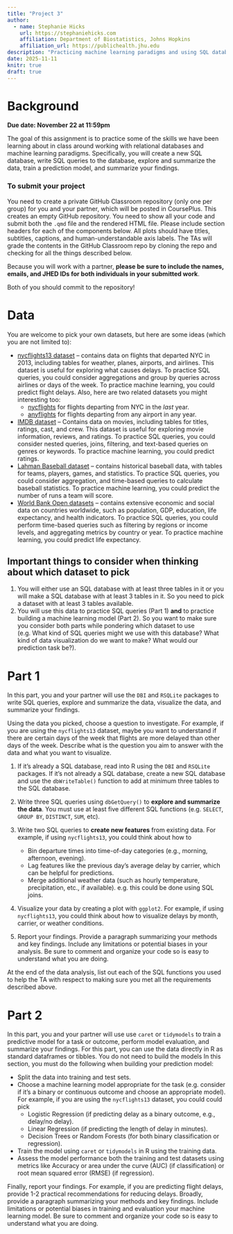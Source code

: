```yaml
---
title: "Project 3"
author: 
  - name: Stephanie Hicks
    url: https://stephaniehicks.com
    affiliation: Department of Biostatistics, Johns Hopkins
    affiliation_url: https://publichealth.jhu.edu
description: "Practicing machine learning paradigms and using SQL databases to predict flight delays"
date: 2025-11-11
knitr: true
draft: true
---
```


# Background


**Due date: November 22 at 11:59pm**

The goal of this assignment is to practice some of the skills we have been learning about in class around working with relational databases and machine learning paradigms. Specifically, you will create a new SQL database, write SQL queries to the database, explore and summarize the data, train a prediction model, and summarize your findings.

### To submit your project 

You need to create a private GitHub Classroom repository (only one per group) for you and your partner, which will be posted in CoursePlus. This creates an empty GitHub repository. You need to show all your code and submit both the `.qmd` file and the rendered HTML file. Please include section headers for each of the components below. All plots should have titles, subtitles, captions, and human-understandable axis labels. The TAs will grade the contents in the GitHub Classroom repo by cloning the repo and checking for all the things described below. 

:::::: {.callout-important}
Because you will work with a partner, **please be sure to include the names, emails, and JHED IDs for both individuals in your submitted work**. 

Both of you should commit to the repository! 

:::

# Data

You are welcome to pick your own datasets, but here are some ideas (which you are not limited to): 

- [nycflights13 dataset](https://nycflights13.tidyverse.org) -- contains data on flights that departed NYC in 2013, including tables for weather, planes, airports, and airlines. This dataset is useful for exploring what causes delays. To practice SQL queries, you could consider aggregations and group by queries across airlines or days of the week. To practice machine learning, you could predict flight delays. Also, here are two related datasets you might interesting too: 
    - [nycflights](https://github.com/jayleetx/nycflights) for flights departing 
  from NYC in the _last_ year.
    - [anyflights](https://github.com/simonpcouch/anyflights) for flights departing
  from any airport in any year.
- [IMDB dataset](https://developer.imdb.com/non-commercial-datasets/) -- Contains data on movies, including tables for titles, ratings, cast, and crew. This dataset is useful for exploring movie information, reviews, and ratings. To practice SQL queries, you could consider nested queries, joins, filtering, and text-based queries on genres or keywords. To practice machine learning, you could predict ratings. 
- [Lahman Baseball dataset](https://github.com/cdalzell/Lahman) -- contains historical baseball data, with tables for teams, players, games, and statistics. To practice SQL queries, you could consider aggregation, and time-based queries to calculate baseball statistics. To practice machine learning, you could predict the number of runs a team will score. 
- [World Bank Open datasets](https://data.worldbank.org/) -- contains extensive economic and social data on countries worldwide, such as population, GDP, education, life expectancy, and health indicators. To practice SQL queries, you could perform time-based queries such as filtering by regions or income levels, and aggregating metrics by country or year. To practice machine learning, you could predict life expectancy. 

:::::: {.callout-important}
## Important things to consider when thinking about which dataset to pick

1. You will either use an SQL database with at least three tables in it or you will make a SQL database with at least 3 tables in it. So you need to pick a dataset with at least 3 tables available. 
2. You will use this data to practice SQL queries (Part 1) **and** to practice building a machine learning model (Part 2). So you want to make sure you consider both parts while pondering which dataset to use (e.g. What kind of SQL queries might we use with this database? What kind of data visualization do we want to make? What would our prediction task be?). 

:::

# Part 1 

In this part, you and your partner will use the `DBI` and `RSQLite` packages to write SQL queries, explore and summarize the data, visualize the data, and summarize your findings. 

Using the data you picked, choose a question to investigate. For example, if you are using the `nycflights13` dataset, maybe you want to understand if there are certain days of the week that flights are more delayed than other days of the week. Describe what is the question you aim to answer with the data and what you want to visualize. 

1. If it's already a SQL database, read into R using the `DBI` and `RSQLite` packages. If it's not already a SQL database, create a new SQL database and use the `dbWriteTable()` function to add at minimum three tables to the SQL database.

2. Write three SQL queries using `dbGetQuery()` to **explore and summarize the data**. You must use at least five different SQL functions (e.g. `SELECT`, `GROUP BY`, `DISTINCT`, `SUM`, etc). 

3. Write two SQL queries to **create new features** from existing data. For example, if using `nycflights13`, you could think about how to 

   - Bin departure times into time-of-day categories (e.g., morning, afternoon, evening).
   - Lag features like the previous day’s average delay by carrier, which can be helpful for predictions.
   - Merge additional weather data (such as hourly temperature, precipitation, etc., if available). e.g. this could be done using SQL joins.

4. Visualize your data by creating a plot with `ggplot2`.  For example, if using `nycflights13`, you could think about how to visualize delays by month, carrier, or weather conditions.

5. Report your findings. Provide a paragraph summarizing your methods and key findings. Include any limitations or potential biases in your analysis. Be sure to comment and organize your code so is easy to understand what you are doing. 

:::::: {.callout-important}

At the end of the data analysis, list out each of the SQL functions you used to help the TA with respect to making sure you met all the requirements described above. 


:::
 

# Part 2

In this part, you and your partner will use use `caret` or `tidymodels` to train a predictive model for a task or outcome, perform model evaluation, and summarize your findings. For this part, you can use the data directly in R as standard dataframes or tibbles. You do not need to build the models In this section, you must do the following when building your prediction model: 

- Split the data into training and test sets.
- Choose a machine learning model appropriate for the task (e.g. consider if it's a binary or continuous outcome and choose an appropriate model). For example, if you are using the `nycflights13` dataset, you could could pick 
    - Logistic Regression (if predicting delay as a binary outcome, e.g., delay/no delay).
    - Linear Regression (if predicting the length of delay in minutes).
    - Decision Trees or Random Forests (for both binary classification or regression).
- Train the model using `caret` or `tidymodels` in R using the training data. 
- Assess the model performance both the training and test datasets using metrics like Accuracy or area under the curve (AUC) (if classification) or root mean squared error (RMSE) (if regression). 

Finally, report your findings. For example, if you are predicting flight delays, provide 1-2 practical recommendations for reducing delays. Broadly, provide a paragraph summarizing your methods and key findings. Include limitations or potential biases in training and evaluation your machine learning model. Be sure to comment and organize your code so is easy to understand what you are doing. 

